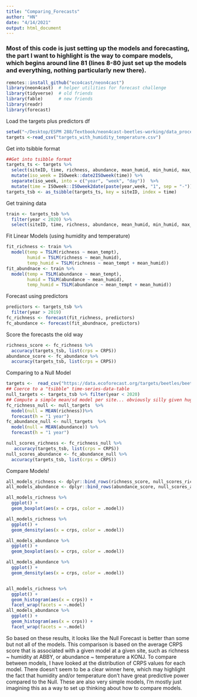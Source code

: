 ```yaml
---
title: "Comparing_Forecasts"
author: "HN"
date: "4/14/2021"
output: html_document
---
```

### Most of this code is just setting up the models and forecasting, the part I want to highlight is the way to compare models, which begins around line 81 (lines 8-80 just set up the models and everything, nothing particularly new there).
```r
remotes::install_github("eco4cast/neon4cast")
library(neon4cast)  # helper utilities for forecast challenge
library(tidyverse)  # old friends
library(fable)      # new friends
library(readr)
library(forecast)
```
Load the targets plus predictors df
```r
setwd("~/Desktop/ESPM 288/Textbook/neon4cast-beetles-working/data_processing")
targets <-read_csv("targets_with_humidity_temperature.csv")
```
Get into tsibble format
```r
##Get into tsibble format
targets_ts <- targets %>%
  select(siteID, time, richness, abundance, mean_humid, min_humid, max_humid, mean_tempt, min_tempt, max_tempt) %>%
  mutate(iso_week = ISOweek::date2ISOweek(time)) %>%
  separate(iso_week, into = c("year", "week", "day"))  %>%
  mutate(time = ISOweek::ISOweek2date(paste(year,week, "1", sep = "-")))
targets_tsb <- as_tsibble(targets_ts, key = siteID, index = time)
```
Get training data
```r
train <- targets_tsb %>%
  filter(year < 2020) %>%
  select(siteID, time, richness, abundance, mean_humid, min_humid, max_humid, mean_tempt, min_tempt, max_tempt, year)
```
Fit Linear Models (using humidity and temperature)
```r
fit_richness <- train %>% 
  model(temp = TSLM(richness ~ mean_tempt),
        humid = TSLM(richness ~ mean_humid),
        temp_humid = TSLM(richness ~ mean_tempt + mean_humid))
fit_abundnace <- train %>%
  model(temp = TSLM(abundance ~ mean_tempt),
        humid = TSLM(abundance ~ mean_humid),
        temp_humid = TSLM(abundance ~ mean_tempt + mean_humid))
```
Forecast using predictors
```r
predictors <- targets_tsb %>%
  filter(year > 2019)
fc_richness <- forecast(fit_richness, predictors)
fc_abundance <- forecast(fit_abundnace, predictors)
```
Score the forecasts the old way
```r
richness_score <- fc_richness %>%
  accuracy(targets_tsb, list(crps = CRPS))
abundance_score <- fc_abundance %>%
  accuracy(targets_tsb, list(crps = CRPS))
```
Comparing to a Null Model
```r
targets <-  read_csv("https://data.ecoforecast.org/targets/beetles/beetles-targets.csv.gz")
## Coerce to a "tsibble" time-series-data-table
null_targets <- targets_tsb %>% filter(year < 2020)
## Compute a simple mean/sd model per site... obviously silly given huge seasonal aspect
fc_richness_null <- null_targets  %>% 
  model(null = MEAN(richness))%>%
  forecast(h = "1 year") 
fc_abundance_null <- null_targets  %>%
  model(null = MEAN(abundance)) %>%
  forecast(h = "1 year") 

null_scores_richness <- fc_richness_null %>% 
   accuracy(targets_tsb, list(crps = CRPS))
null_scores_abundance <- fc_abundance_null %>% 
  accuracy(targets_tsb, list(crps = CRPS))
```
Compare Models!
```r
all_models_richness <- dplyr::bind_rows(richness_score, null_scores_richness)
all_models_abundance <- dplyr::bind_rows(abundance_score, null_scores_abundance)

all_models_richness %>%
  ggplot() +
  geom_boxplot(aes(x = crps, color = .model))

all_models_richness %>%
  ggplot() +
  geom_density(aes(x = crps, color = .model))

all_models_abundance %>% 
  ggplot() +
  geom_boxplot(aes(x = crps, color = .model))

all_models_abundance %>%
  ggplot() +
  geom_density(aes(x = crps, color = .model))


all_models_richness %>%
  ggplot() +
  geom_histogram(aes(x = crps)) +
  facet_wrap(facets = ~.model)
all_models_abundance %>%
  ggplot() +
  geom_histogram(aes(x = crps)) +
  facet_wrap(facets = ~.model)
```
So based on these results, it looks like the Null Forecast is better than some but not all of the models. This comparison is based on the average CRPS score that is associated with a given model at a given site, such as richness ~ humidity at ABBY, or abundance ~ temperature a KONJ. To compare between models, I have looked at the distribution of CRPS values for each model.
There doesn't seem to be a clear winner here, which may highlight the fact that humidity and/or temperature don't have great predictive power compared to the Null. 
These are also very simple models, I'm mostly just imagining this as a way to set up thinking about how to compare models. 


